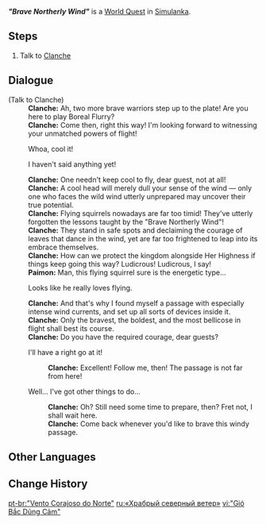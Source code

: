 {{Quest Infobox
|id            = 79074
|image         = Event Quest Brave Northerly Wind.png
|type          = World
|event_name    = Summertide Scales and Tales
|requirement   = Complete Step 6 of ''[[The Story Begins in a Forest Without Rain]]''
|characters    = Clanche; Paimon; Traveler
|startLocation = [[Simulanka]]
|region        = Simulanka
|area          = Forest of Blessings
|rewards       = Mora*10,000;Adventurer's Experience*4
|otherRewards  = 
* Unlocks the [[Summertide Scales and Tales/Boreal Flurry|Boreal Flurry]] subevent.
}}
'''''"Brave Northerly Wind"''''' is a [[World Quest]] in [[Simulanka]].

==Steps==
# Talk to [[Clanche]]

==Dialogue==
{{Quest Description|In the [[Forest of Blessings]] lives a particularly passionate flying squirrel...}}
{{Dialogue Start}}
;(Talk to Clanche)
:'''Clanche:''' Ah, two more brave warriors step up to the plate! Are you here to play Boreal Flurry?
:'''Clanche:''' Come then, right this way! I'm looking forward to witnessing your unmatched powers of flight!
:{{DIcon}} Whoa, cool it!
:{{DIcon}} I haven't said anything yet!
:'''Clanche:''' One needn't keep cool to fly, dear guest, not at all!
:'''Clanche:''' A cool head will merely dull your sense of the wind &mdash; only one who faces the wild wind utterly unprepared may uncover their true potential.
:'''Clanche:''' Flying squirrels nowadays are far too timid! They've utterly forgotten the lessons taught by the "Brave Northerly Wind"!
:'''Clanche:''' They stand in safe spots and declaiming the courage of leaves that dance in the wind, yet are far too frightened to leap into its embrace themselves.
:'''Clanche:''' How can we protect the kingdom alongside Her Highness if things keep going this way? Ludicrous! Ludicrous, I say!
:'''Paimon:''' Man, this flying squirrel sure is the energetic type...
:{{DIcon}} Looks like he really loves flying.
:'''Clanche:''' And that's why I found myself a passage with especially intense wind currents, and set up all sorts of devices inside it.
:'''Clanche:''' Only the bravest, the boldest, and the most bellicose in flight shall best its course.
:'''Clanche:''' Do you have the required courage, dear guests?
:{{DIcon}} I'll have a right go at it!
::'''Clanche:''' Excellent! Follow me, then! The passage is not far from here!
:{{DIcon}} Well... I've got other things to do...
::'''Clanche:''' Oh? Still need some time to prepare, then? Fret not, I shall wait here.
::'''Clanche:''' Come back whenever you'd like to brave this windy passage.
{{Dialogue End}}

==Other Languages==
{{Other Languages
|en       = "Brave Northerly Wind"
|zhs      = 《勇敢的北风》
|zhs_rm   = 
|zht      = 《勇敢的北風》
|zht_rm   = 
|zh_tl    = 
|ja       = 『勇敢な北風』
|ja_rm    = "Yuukan-na Kitakaze"
|ja_tl    = "Brave Northerly Wind"
|ko       = 《용감한 북풍》
|ko_rm    = 
|ko_tl    = 
|es       = «El valiente viento boreal»
|es_tl    = The Valient Boreal Wind
|fr       = « Brave vent du nord »
|fr_tl    = "Brave Northerly Wind"
|ru       = «Храбрый северный ветер»
|ru_tl    = "Brave Northerly Wind"
|th       = "ลมเหนือแสนกล้าหาญ"
|th_rm    = 
|th_tl    = 
|vi       = "Gió Bắc Dũng Cảm"
|vi_tl    = 
|de       = „Mutiger Nordwind“
|de_tl    = "Brave North Wind"
|id       = "Angin Utara Pemberani"
|id_tl    = "Brave Northern Wind"
|pt       = "Vento Corajoso do Norte"
|pt_tl    = 
|tr       = "Cesur Kuzey Rüzgarı"
|tr_tl    = 
|it       = "Coraggioso Vento del Nord"
|it_tl    = 
}}

==Change History==
{{Change History|4.8}}

[[pt-br:"Vento Corajoso do Norte"]]
[[ru:«Храбрый северный ветер»]]
[[vi:"Gió Bắc Dũng Cảm"]]